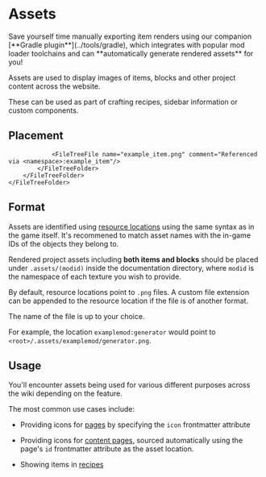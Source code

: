
# Assets

<Callout>
    Save yourself time manually exporting item renders using our companion [**Gradle plugin**](../tools/gradle),
    which integrates with popular mod loader toolchains and can **automatically generate rendered assets** for you!
</Callout>

Assets are used to display images of items, blocks and other project content across the website.

These can be used as part of crafting recipes, sidebar information or custom components.

## Placement

<FileTree>
    <FileTreeFolder name="<root>" defaultOpen>
        <FileTreeFolder name=".assets" defaultOpen>
            <FileTreeFolder name="<namespace>" defaultOpen>
                <FileTreeFolder name="gui" defaultOpen>
                    <FileTreeFile name="electric_furnace.png"/>
                    <FileTreeFile name="progress.gif"/>
                </FileTreeFolder>

                <FileTreeFile name="example_item.png" comment="Referenced via <namespace>:example_item"/>
            </FileTreeFolder>
        </FileTreeFolder>
    </FileTreeFolder>
</FileTree>

## Format

Assets are identified using [resource locations](https://minecraft.wiki/w/Resource_location) using the same syntax as
in the game itself. It's recommened to match asset names with the in-game IDs of the objects they belong to.

Rendered project assets including **both items and blocks** should be placed under `.assets/(modid)` inside the
documentation directory, where `modid` is the namespace of each texture you wish to provide.

By default, resource locations point to `.png` files. A custom file extension can be appended to the resource location
if the file is of another format.

The name of the file is up to your choice.

For example, the location `examplemod:generator` would point to `<root>/.assets/examplemod/generator.png`.

## Usage

You'll encounter assets being used for various different purposes across the wiki depending on the feature.

The most common use cases include:

- Providing icons for [pages](pages#metadata) by specifying the `icon` frontmatter attribute

- Providing icons for [content pages](pages/content_pages), sourced automatically using the page's `id` frontmatter attribute
as the asset location.

- Showing items in [recipes](game_data)
